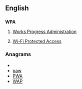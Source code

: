 ==English==
==={{initialism}}===
'''WPA'''
# {{US}} [[w:Works Progress Administration|Works Progress Administration]]
# [[w:Wi-Fi Protected Access|Wi-Fi Protected Access]]

===Anagrams===
* {{alphagram|apw}}
* [[paw#English|paw]]
* [[PWA#English|PWA]]
* [[WAP#English|WAP]]